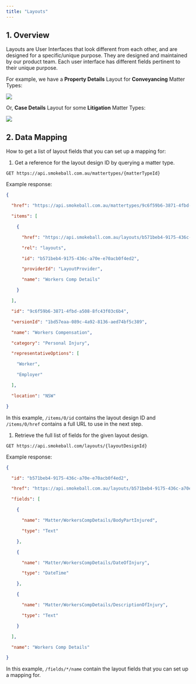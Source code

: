 ```yaml
---
title: "Layouts"
---
```


## 1\. Overview

Layouts are User Interfaces that look different from each other, and are designed for a specific/unique purpose. They are designed and maintained by our product team. Each user interface has different fields pertinent to their unique purpose.

For example, we have a **Property Details** Layout for **Conveyancing** Matter Types:

<Frame>
<img src="/images/image-1.png"/>
</Frame>

Or, **Case Details** Layout for some **Litigation** Matter Types:

<Frame>
<img src="/images/image-2.png"/>
</Frame>

## 2\. Data Mapping

How to get a list of layout fields that you can set up a mapping for:

1. Get a reference for the layout design ID by querying a matter type.

```plaintext
GET https://api.smokeball.com.au/mattertypes/{matterTypeId}
```

Example response:

```json
{

  "href": "https://api.smokeball.com.au/mattertypes/9c6f59b6-3871-4fbd-a508-8fc43f03c6b4",

  "items": [

    {

      "href": "https://api.smokeball.com.au/layouts/b571beb4-9175-436c-a70e-e70acb0f4ed2",

      "rel": "layouts",

      "id": "b571beb4-9175-436c-a70e-e70acb0f4ed2",

      "providerId": "LayoutProvider",

      "name": "Workers Comp Details"

    }

  ],

  "id": "9c6f59b6-3871-4fbd-a508-8fc43f03c6b4",

  "versionId": "1bd57eaa-089c-4a92-8136-aed74bf5c389",

  "name": "Workers Compensation",

  "category": "Personal Injury",

  "representativeOptions": [

    "Worker",

    "Employer"

  ],

  "location": "NSW"

}
```

In this example, `/items/0/id` contains the layout design ID and `/items/0/href` contains a full URL to use in the next step.

1. Retrieve the full list of fields for the given layout design.

```plaintext
GET https://api.smokeball.com/layouts/{layoutDesignId}
```

Example response:

```json
{

  "id": "b571beb4-9175-436c-a70e-e70acb0f4ed2",

  "href": "https://api.smokeball.com.au/layouts/b571beb4-9175-436c-a70e-e70acb0f4ed2",

  "fields": [

    {

      "name": "Matter/WorkersCompDetails/BodyPartInjured",

      "type": "Text"

    },

    {

      "name": "Matter/WorkersCompDetails/DateOfInjury",

      "type": "DateTime"

    },

    {

      "name": "Matter/WorkersCompDetails/DescriptionOfInjury",

      "type": "Text"

    }

  ],

  "name": "Workers Comp Details"

}
```

In this example, `/fields/*/name` contain the layout fields that you can set up a mapping for.
